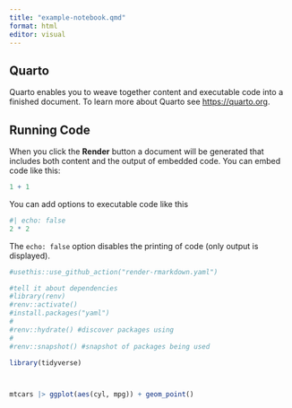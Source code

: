 ```yaml
---
title: "example-notebook.qmd"
format: html
editor: visual
---
```


## Quarto

Quarto enables you to weave together content and executable code into a finished document. To learn more about Quarto see <https://quarto.org>.


## Running Code


When you click the **Render** button a document will be generated that includes both content and the output of embedded code. You can embed code like this:

```r
1 + 1
```

You can add options to executable code like this

```r
#| echo: false
2 * 2
```

The `echo: false` option disables the printing of code (only output is displayed).

```r
#usethis::use_github_action("render-rmarkdown.yaml")

#tell it about dependencies
#library(renv)
#renv::activate()
#install.packages("yaml")
#
#renv::hydrate() #discover packages using
#
#renv::snapshot() #snapshot of packages being used

library(tidyverse)



mtcars |> ggplot(aes(cyl, mpg)) + geom_point()
```
